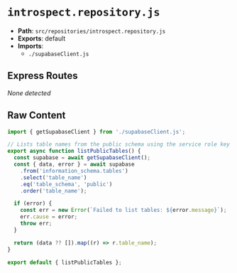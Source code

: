 # `introspect.repository.js`

- **Path**: `src/repositories/introspect.repository.js`
- **Exports**: default
- **Imports**:
  - `./supabaseClient.js`

## Express Routes
_None detected_

## Raw Content

```js
import { getSupabaseClient } from './supabaseClient.js';

// Lists table names from the public schema using the service role key
export async function listPublicTables() {
  const supabase = await getSupabaseClient();
  const { data, error } = await supabase
    .from('information_schema.tables')
    .select('table_name')
    .eq('table_schema', 'public')
    .order('table_name');

  if (error) {
    const err = new Error(`Failed to list tables: ${error.message}`);
    err.cause = error;
    throw err;
  }

  return (data ?? []).map((r) => r.table_name);
}

export default { listPublicTables };



```
